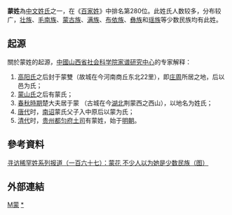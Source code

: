 {{姓氏
|姓氏=蒙
|繁體=蒙
|簡體=蒙
|拼音=Méng
|南京官話=men<sup>2</sup>
|中国大陆=Meng
|台湾=Meng
|香港=Mung
|澳门=Mong
|新加坡=
|马来西亚=Bang/Mang/Mung/Mong
|越南=Mông
|韩国=
|反切=
|同音字=
|堂号=
|郡望=[[安定郡|安定郡]]
}}

'''蒙姓'''為[[中文姓氏|中文姓氏]]之一，在《[[百家姓|百家姓]]》中排名第280位。此姓氏人数较多，分布较广，[[壮族|壮族]]、[[毛南族|毛南族]]、[[蒙古族|蒙古族]]、[[满族|满族]]、[[布依族|布依族]]、[[彝族|彝族]]和[[瑶族|瑶族]]等少数民族均有此姓。

==起源==
關於蒙姓的起源，[[中國|中國]][[山西省社会科学院家谱研究中心|山西省社会科学院家谱研究中心]]的专家解释：
#[[高阳氏|高阳氏]]之后封于蒙雙（故城在今河南商丘东北22里），即[[庄周|庄周]]所居之地，后以邑为氏；
#[[蒙山氏|蒙山氏]]之后有蒙氏；
#[[春秋時期|春秋時期]]楚大夫居于蒙 （古城在今[[湖北|湖北]]荆蒙西之西山），以地名为姓氏；
#[[唐代|唐代]]时，[[南诏|南诏]]蒙氏父子入中原后以蒙为氏；
#[[清代|清代]]时，[[贵州|贵州]][[都匀府|都匀府]][[土司|土司]]有蒙姓，始于[[明朝|明朝]]。

==參考資料==
[https://web.archive.org/web/20090426154141/http://special.daynews.com.cn/kjzt/xfxhx/680416.html 寻访稀罕姓系列报道（一百六十七）：蒙花 不少人以为她是少数民族（图）]

==外部連結==
{{Wikisource further reading}}

{{姓氏小作品}}

[[Category:漢姓|M蒙]]
[[Category:蒙姓|*]]